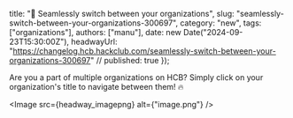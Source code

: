   title: "🔁 Seamlessly switch between your organizations",
  slug: "seamlessly-switch-between-your-organizations-300697",
  category: "new",
  tags: ["organizations"],
  authors: ["manu"],
  date: new Date("2024-09-23T15:30:00Z"),
  headwayUrl: "https://changelog.hcb.hackclub.com/seamlessly-switch-between-your-organizations-300697" // published: true
});

Are you a part of multiple organizations on HCB? Simply click on your organization's title to navigate between them! 🔥


      
<Image src={headway_imagepng} alt={"image.png"} />

